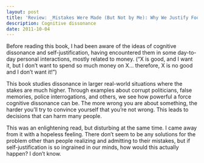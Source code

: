 ```yaml
---
layout: post
title: 'Review: _Mistakes Were Made (But Not by Me): Why We Justify Foolish Beliefs, Bad Decisions, and Hurtful Acts_ by Carol Tavris'
description: Cognitive dissonance
date: 2011-10-04
---
```


Before reading this book, I had been aware of the ideas of cognitive dissonance and self-justification, having encountered them in some day-to-day personal interactions, mostly related to money. (“X is good, and I want it, but I don’t want to spend so much money on X... therefore, X is no good and I don’t want it!”)  
  
This book studies dissonance in larger real-world situations where the stakes are much higher. Through examples about corrupt politicians, false memories, police interrogations, and others, we see how powerful a force cognitive dissonance can be. The more wrong you are about something, the harder you’ll try to convince yourself that you’re not wrong. This leads to decisions that can harm many people.  
  
This was an enlightening read, but disturbing at the same time. I came away from it with a hopeless feeling. There don’t seem to be any solutions for the problem other than people realizing and admitting to their mistakes, but if self-justification is so ingrained in our minds, how would this actually happen? I don’t know.